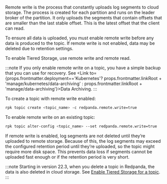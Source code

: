 
Remote write is the process that constantly uploads log segments to cloud storage. The process is created for each partition and runs on the leader broker of the partition. It only uploads the segments that contain offsets that are smaller than the last stable offset. This is the latest offset that the client can read.

To ensure all data is uploaded, you must enable remote write before any data is produced to the topic. If remote write is not enabled, data may be deleted due to retention settings. 

To enable Tiered Storage, use remote write and remote read. 

:::note
If you only enable remote write on a topic, you have a simple backup that you can use for recovery. See <Link to={props.frontmatter.deployment=='Kubernetes'? props.frontmatter.linkRoot + 'manage/kubernetes/data-archiving' : props.frontmatter.linkRoot + 'manage/data-archiving'}>Data Archiving</Link>.
:::

To create a topic with remote write enabled:

```bash
rpk topic create <topic_name> -c redpanda.remote.write=true
```

To enable remote write on an existing topic:

```bash
rpk topic alter-config <topic_name> --set redpanda.remote.write=true
```

If remote write is enabled, log segments are not deleted until they’re uploaded to remote storage. Because of this, the log segments may exceed the configured retention period until they’re uploaded, so the topic might require more disk space. This prevents data loss if segments cannot be uploaded fast enough or if the retention period is very short.

:::note
Starting in version 22.3, when you delete a topic in Redpanda, the data is also deleted in cloud storage. See [Enable Tiered Storage for a topic](#enable-tiered-storage-for-topics).
:::